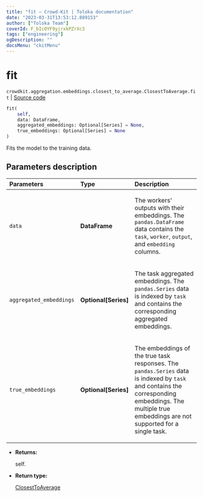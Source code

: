 ```yaml
---
title: "fit — Crowd-Kit | Toloka documentation"
date: "2023-03-31T13:53:12.889153"
author: ["Toloka Team"]
coverId: F_bIcOYF9yjrxkPZrXc3
tags: ["engineering"]
ogDescription: ""
docsMenu: "ckitMenu"
---
```


# fit

`crowdkit.aggregation.embeddings.closest_to_average.ClosestToAverage.fit` | [Source code](https://github.com/Toloka/crowd-kit/blob/v1.2.1/crowdkit/aggregation/embeddings/closest_to_average.py#L39)

```python
fit(
    self,
    data: DataFrame,
    aggregated_embeddings: Optional[Series] = None,
    true_embeddings: Optional[Series] = None
)
```

Fits the model to the training data.

## Parameters description

| Parameters | Type | Description |
| :----------| :----| :-----------|
`data`|**DataFrame**|<p>The workers' outputs with their embeddings. The `pandas.DataFrame` data contains the `task`, `worker`, `output`, and `embedding` columns.</p>
`aggregated_embeddings`|**Optional\[Series\]**|<p>The task aggregated embeddings. The `pandas.Series` data is indexed by `task` and contains the corresponding aggregated embeddings.</p>
`true_embeddings`|**Optional\[Series\]**|<p>The embeddings of the true task responses. The `pandas.Series` data is indexed by `task` and contains the corresponding embeddings. The multiple true embeddings are not supported for a single task.</p>

* **Returns:**

  self.

* **Return type:**

  [ClosestToAverage](/docs/crowd-kit/reference/crowdkit.aggregation.embeddings.closest_to_average.ClosestToAverage)